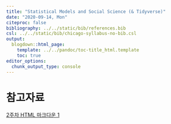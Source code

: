```yaml
---
title: "Statistical Models and Social Science (& Tidyverse)"
date: "2020-09-14, Mon"
citeproc: false
bibliography: ../../static/bib/references.bib
csl: ../../static/bib/chicago-syllabus-no-bib.csl
output:
  blogdown::html_page:
    template: ../../pandoc/toc-title_html.template
    toc: true
editor_options: 
  chunk_output_type: console
---
```


# 참고자료

<i class="fa fa-external-link-square-alt" aria-hidden="true"></i> [2주차 HTML 마크다운 1](/images/w2_intro2R2.html)


